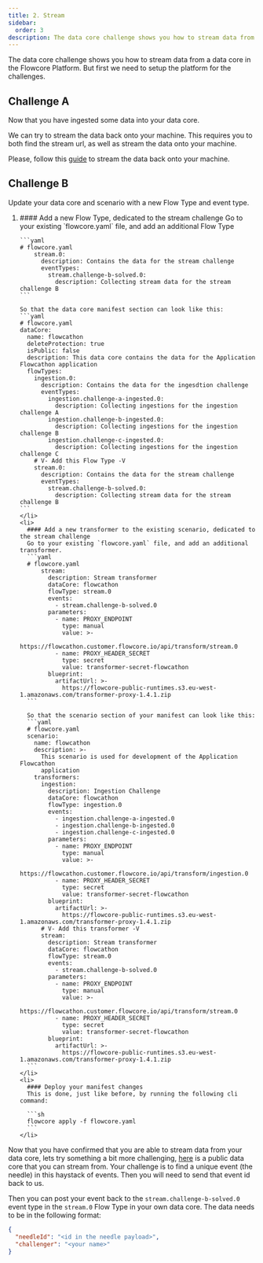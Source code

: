 ```yaml
---
title: 2. Stream
sidebar:
  order: 3
description: The data core challenge shows you how to stream data from a data core in the Flowcore Platform.
---
```



<ProtectedContent>

The data core challenge shows you how to stream data from a data core in the Flowcore Platform. But first we need to setup the platform for the challenges.

## Challenge A
Now that you have ingested some data into your data core.

We can try to stream the data back onto your machine. This requires you to both find the stream url, as well as stream the data onto your machine.

Please, follow this [guide](https://docs.flowcore.io/guides/flowcore-cli/stream-cli/) to stream the data back onto your machine.

## Challenge B

Update your data core and scenario with a new Flow Type and event type.

<Steps>
<ol>
  <li>
    #### Add a new Flow Type, dedicated to the stream challenge
    Go to your existing `flowcore.yaml` file, and add an additional Flow Type

    ```yaml
    # flowcore.yaml
        stream.0:
          description: Contains the data for the stream challenge
          eventTypes:
            stream.challenge-b-solved.0:
              description: Collecting stream data for the stream challenge B
    ```

    So that the data core manifest section can look like this:
    ```yaml
    # flowcore.yaml
    dataCore:
      name: flowcathon
      deleteProtection: true
      isPublic: false
      description: This data core contains the data for the Application Flowcathon application
      flowTypes:
        ingestion.0:
          description: Contains the data for the ingesdtion challenge
          eventTypes:
            ingestion.challenge-a-ingested.0:
              description: Collecting ingestions for the ingestion challenge A
            ingestion.challenge-b-ingested.0:
              description: Collecting ingestions for the ingestion challenge B
            ingestion.challenge-c-ingested.0:
              description: Collecting ingestions for the ingestion challenge C
        # V- Add this Flow Type -V
        stream.0:
          description: Contains the data for the stream challenge
          eventTypes:
            stream.challenge-b-solved.0:
              description: Collecting stream data for the stream challenge B
    ```
    </li>
    <li>
      #### Add a new transformer to the existing scenario, dedicated to the stream challenge
      Go to your existing `flowcore.yaml` file, and add an additional transformer.
      ```yaml
      # flowcore.yaml
          stream:
            description: Stream transformer
            dataCore: flowcathon
            flowType: stream.0
            events:
              - stream.challenge-b-solved.0
            parameters:
              - name: PROXY_ENDPOINT
                type: manual
                value: >-
                  https://flowcathon.customer.flowcore.io/api/transform/stream.0
              - name: PROXY_HEADER_SECRET
                type: secret
                value: transformer-secret-flowcathon
            blueprint:
              artifactUrl: >-
                https://flowcore-public-runtimes.s3.eu-west-1.amazonaws.com/transformer-proxy-1.4.1.zip
      ```

      So that the scenario section of your manifest can look like this:
      ```yaml
      # flowcore.yaml
      scenario:
        name: flowcathon
        description: >-
          This scenario is used for development of the Application Flowcathon
          application
        transformers:
          ingestion:
            description: Ingestion Challenge
            dataCore: flowcathon
            flowType: ingestion.0
            events:
              - ingestion.challenge-a-ingested.0
              - ingestion.challenge-b-ingested.0
              - ingestion.challenge-c-ingested.0
            parameters:
              - name: PROXY_ENDPOINT
                type: manual
                value: >-
                  https://flowcathon.customer.flowcore.io/api/transform/ingestion.0
              - name: PROXY_HEADER_SECRET
                type: secret
                value: transformer-secret-flowcathon
            blueprint:
              artifactUrl: >-
                https://flowcore-public-runtimes.s3.eu-west-1.amazonaws.com/transformer-proxy-1.4.1.zip
          # V- Add this transformer -V
          stream:
            description: Stream transformer
            dataCore: flowcathon
            flowType: stream.0
            events:
              - stream.challenge-b-solved.0
            parameters:
              - name: PROXY_ENDPOINT
                type: manual
                value: >-
                  https://flowcathon.customer.flowcore.io/api/transform/stream.0
              - name: PROXY_HEADER_SECRET
                type: secret
                value: transformer-secret-flowcathon
            blueprint:
              artifactUrl: >-
                https://flowcore-public-runtimes.s3.eu-west-1.amazonaws.com/transformer-proxy-1.4.1.zip
      ```
    </li>
    <li>
      #### Deploy your manifest changes
      This is done, just like before, by running the following cli command:

      ```sh
      flowcore apply -f flowcore.yaml
      ```
    </li>

</ol>

</Steps>

Now that you have confirmed that you are able to stream data from your data core, lets try something a bit more challenging, [here](https://flowcore.io/flowcathon/flowcathon-mini-public#stream.0) is a public data core that you can stream from. Your challenge is to find a unique event (the needle) in this haystack of events. Then you will need to send that event id back to us.

Then you can post your event back to the `stream.challenge-b-solved.0` event type in the `stream.0` Flow Type in your own data core. The data needs to be in the following format:

```json
{
  "needleId": "<id in the needle payload>",
  "challenger": "<your name>"
}
```

</ProtectedContent>